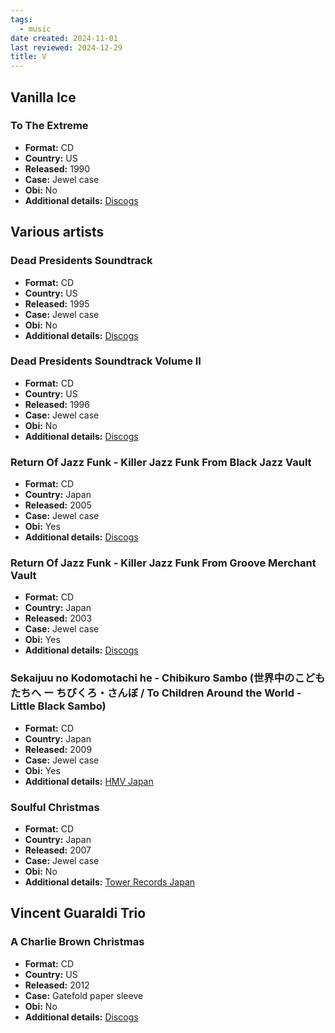 ```yaml
---
tags:
  - music
date created: 2024-11-01
last reviewed: 2024-12-29
title: V
---
```


## Vanilla Ice

### To The Extreme

- **Format:** CD
- **Country:** US
- **Released:** 1990
- **Case:** Jewel case
- **Obi:** No
- **Additional details:** [Discogs](https://www.discogs.com/release/599648-Vanilla-Ice-To-The-Extreme)

## Various artists

### Dead Presidents Soundtrack

- **Format:** CD
- **Country:** US
- **Released:** 1995
- **Case:** Jewel case
- **Obi:** No
- **Additional details:** [Discogs](https://www.discogs.com/release/660937-Various-Music-From-The-Motion-Picture-Dead-Presidents)

### Dead Presidents Soundtrack Volume II

- **Format:** CD
- **Country:** US
- **Released:** 1996
- **Case:** Jewel case
- **Obi:** No
- **Additional details:** [Discogs](https://www.discogs.com/release/10074177-Various-Dead-Presidents-Volume-II-Music-From-The-Motion-Picture)

### Return Of Jazz Funk - Killer Jazz Funk From Black Jazz Vault

- **Format:** CD
- **Country:** Japan
- **Released:** 2005
- **Case:** Jewel case
- **Obi:** Yes
- **Additional details:** [Discogs](https://www.discogs.com/release/8754587-Various-Killer-Jazz-Funk-From-Black-Jazz-Vault)

### Return Of Jazz Funk - Killer Jazz Funk From Groove Merchant Vault

- **Format:** CD
- **Country:** Japan
- **Released:** 2003
- **Case:** Jewel case
- **Obi:** Yes
- **Additional details:** [Discogs](https://www.discogs.com/release/2951623-Various-Killer-Jazz-Funk-From-Groove-Merchant-Vault)

### Sekaijuu no Kodomotachi he - Chibikuro Sambo (世界中のこどもたちへ ー ちびくろ・さんぼ / To Children Around the World - Little Black Sambo) 

- **Format:** CD
- **Country:** Japan
- **Released:** 2009
- **Case:** Jewel case
- **Obi:** Yes
- **Additional details:** [HMV Japan](https://www.hmv.co.jp/en/artist_Childrens_000000000071608/item_Chibikuro-Sambo_3562966)

### Soulful Christmas

- **Format:** CD
- **Country:** Japan
- **Released:** 2007
- **Case:** Jewel case
- **Obi:** No
- **Additional details:** [Tower Records Japan](https://tower.jp/item/2341419)

## Vincent Guaraldi Trio

### A Charlie Brown Christmas

- **Format:** CD
- **Country:** US
- **Released:** 2012
- **Case:** Gatefold paper sleeve
- **Obi:** No
- **Additional details:** [Discogs](https://www.discogs.com/release/5215660-Vince-Guaraldi-Trio-A-Charlie-Brown-Christmas)
